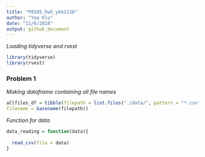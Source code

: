 ```yaml
---
title: "P8105_hw5_ykk2116"
author: "Yaa Klu"
date: "11/6/2018"
output: github_document
---
```


_Loading tidyverse and rvest_

```r
library(tidyverse)
library(rvest)
```


### Problem 1


_Making dataframe containing all file names_

```r
allfiles_df = tibble(filepath = list.files("./data/", pattern = "*.csv", full.names = TRUE),
filename = basename(filepath))
```


_Function for data_

```r
data_reading = function(data){
  
  read_csv(file = data)
}
```






